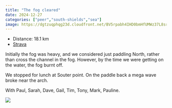 ---
title: "The fog cleared"
date: 2024-12-27
categories: ["peer","south-shields","sea"]
image: https://dgtzuqphqg23d.cloudfront.net/BV5rpabh4IHD0bmHfUMWz37L8sr3oNaFnMC0eqz6HZ8-768x345.jpg
---

- Distance: 18.1 km
- [Strava](https://www.strava.com/activities/13200973602)

Initially the fog was heavy, and we considered just paddling North, rather than cross the channel in the fog. However, by the time we were getting on the water, the fog burnt off. 
 
We stopped for lunch at Souter point. On the paddle back a mega wave broke near the arch. 

With Paul, Sarah, Dave, Gail, Tim, Tony, Mark, Pauline.

![](https://dgtzuqphqg23d.cloudfront.net/BV5rpabh4IHD0bmHfUMWz37L8sr3oNaFnMC0eqz6HZ8-768x345.jpg)



